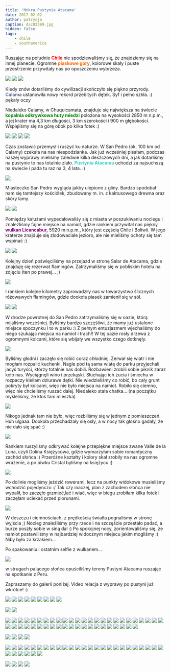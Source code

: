 ```yaml
---
title: 'Mokra Pustynia Atacama'
date: 2017-02-02
author: patrycja
caption: dsc02389.jpg
hidden: false
tags: 
    - chile
    - southamerica
---
```


Ruszając na południe<strong><span style="color: #ff0000;"> Chile</span></strong> nie spodziewaliśmy się, że znajdziemy się na innej planecie. Ogromne <strong><span style="color: #ff6600;">piaskowe góry</span></strong>, kolorowe skały i puste przestrzenie przywitały nas po opuszczeniu wybrzeża.

<grid>

![](./dsc02154.jpg)
![](./dsc02188.jpg)
![](./dsc02212.jpg)

</grid>

Kiedy znów dotarliśmy do cywilizacji skończyło się piękno przyrody. <strong><span style="color: #666699;">Calama</span></strong> ustanowiła nowy rekord przebitych dętek. Syf i pełno szkła. :( pękały oczy

Niedaleko Calamy, w Chuquicamata, znajduje się największa na świecie <strong><span style="color: #008000;">kopalnia odkrywkowa huty miedzi</span></strong> położona na wysokości 2850 m n.p.m., a jej krater ma 4,3 km długości, 3 km szerokości i 900 m głębokości. Wspięliśmy się na górę obok po kilka fotek :)

<grid columns="2">

![](./dsc02408.jpg)
![](./dsc02411.jpg)
![](./dsc02414.jpg)
![](./dsc02415.jpg)

</grid>
Czas zostawić przemysł i ruszyć ku naturze. W San Pedro (ok. 100 km od Calamy) czekała na nas niespodzianka. Jak już wcześniej pisałam, podczas naszej wyprawy mieliśmy zaledwie kilka deszczowych dni, a jak dotarliśmy na pustynie to nas totalnie zlało. <span style="color: #33cccc;"><strong>Pustynia Atacama</strong></span> uchodzi za najsuchszą na świecie i pada tu raz na 3, 4 lata. :)

![](./dsc02239.jpg)

Miasteczko San Pedro wygląda jakby ulepione z gliny. Bardzo spodobał nam się tamtejszy kościółek, zbudowany m. in. z kaktusowego drewna oraz skóry lamy.

<grid>

![](./dsc02253.jpg)
![](./dsc02256.jpg)

</grid>

Pomiędzy kałużami wypedałowaliśy się z miasta w poszukiwaniu noclegu i znaleźliśmy fajne miejsce na namiot, gdzie rankiem przywitał nas piękny <strong><span style="color: #800080;">wulkan Licancabur,</span></strong> 5920 m n.p.m., który jest częścią Chile i Boliwii. W jego kraterze znajduje się zlodowaciałe jezioro, ale nie mieliśmy ochoty się tam wspinać :)

<grid>

![](./dsc02242.jpg)
![](./dsc02243.jpg)

</grid>

Kolejny dzień poświęciliśmy na przejazd w stronę Salar de Atacama, gdzie znajduję się rezerwat flamingów. Zatrzymaliśmy się w pobliskim hotelu na zdjęciu (ten po prawej... ;)

![](./dsc02340.jpg)

I rankiem kolejne kilometry zaprowadziły nas w towarzystwo ślicznych różowawych flamingów, gdzie dookoła piasek zamienił się w sól.

<grid>

![](./dsc02326.jpg)
![](./dsc02262.jpg)

</grid>

W drodze powrotnej do San Pedro zatrzymaliśmy się w oazie, którą mijaliśmy wcześniej. Byliśmy bardzo szczęśliwi, że mamy już ustalone miejsce spoczynku i to w parku :) Z pełnym entuzjazmem wjechaliśmy do niego szukając miejsca na namiot i trach!! W tej oazie rosły drzewa z ogromnymi kolcami, które się wbijały we wszystko czego dotknęły.

![](./dsc02346.jpg)

Byliśmy głodni i zaczęło się robić coraz chłodniej. Zerwał się wiatr i nie mogłam rozpalić kuchenki. Nagle pod tą sama wiatę do parku przyjechali jacyś turyści, którzy totalnie nas dobili. Rozbawieni zrobili sobie piknik zaraz koło nas. Wyciągnęli wino i przekąski. Słuchając ich żucia i śmiechu w rozpaczy kleiłam dziurawe dętki. Nie wiedzieliśmy co robić, bo cały grunt pokryty był kolcami, więc nie było miejsca na namiot. Robiło się ciemno, więc nie chcieliśmy ruszać dalej. Niedaleko stała chatka... (na początku myśleliśmy, że ktoś tam mieszka)

![](./dsc02344.jpg)

Nikogo jednak tam nie było, więc rozbiliśmy się w jednym z pomieszczeń. Huh ulgaaa. Dookoła przechadzały się osły, a w nocy tak głośno gadały, że nie dało się spać :)

![](./dsc02258.jpg)

Rankiem ruszyliśmy odkrywać kolejne przepiękne miejsce zwane Valle de la Luna, czyli Dolina Księżycowa, gdzie wymarzyłam sobie romantyczny zachód słońca :) Przeróżne kształty i kolory skał zrobiły na nas ogromne wrażenie, a po piwku Cristal byliśmy na księżycu :)

![](./dsc02374.jpg)

Po dolinie mogliśmy jeździć rowerami, lecz na punkty widokowe musieliśmy wchodzić pojedynczo :/ Tak czy inaczej, plan z zachodem słońca nie wypalił, bo zaczęło grzmieć,lać i wiać, więc w biegu zrobiłam kilka fotek i zaczęłam uciekać przed piorunami.

![](./dsc02382.jpg)

W deszczu i ciemnościach, z prędkością światła pognaliśmy&nbsp;w stronę wyjścia ;) Nocleg znaleźliśmy przy rzece i na szczęście przestało padać, a burze poszły sobie w siną dal :) Po spokojnej nocy, zorientowaliśmy się, że namiot postawiliśmy w najbardziej widocznym miejscu jakim mogliśmy :) Niby było za krzakiem... 

Po spakowaniu i ostatnim selfie z wulkanem... 

![](./dsc02394.jpg)

w strugach palącego słońca opuściliśmy tereny Pustyni Atacama ruszając na spotkanie z Peru.

Zapraszamy do galerii poniżej. Video relacja z wyprawy po pustyni już wkrótce! :)

 
<grid>

![](./dsc02181.jpg)
![](./dsc02182.jpg)
![](./dsc02184.jpg)
![](./dsc02188.jpg)
![](./dsc02191.jpg)
![](./dsc02193.jpg)
![](./dsc02194.jpg)
![](./dsc02200.jpg)
![](./dsc02204.jpg)

</grid>
<grid>

![](./dsc02195.jpg)
![](./dsc02196.jpg)

</grid>

<grid>

![](./dsc02206.jpg)
![](./dsc02208.jpg)
![](./dsc02210.jpg)
![](./dsc02212.jpg)
![](./dsc02217.jpg)
![](./dsc02224.jpg)
![](./dsc02231.jpg)
![](./dsc02223.jpg)
![](./dsc02222.jpg)
![](./dsc02239.jpg)
![](./dsc02242.jpg)
![](./dsc02243.jpg)
![](./dsc02247.jpg)
![](./dsc02251.jpg)
![](./dsc02253.jpg)
![](./dsc02254.jpg)
![](./dsc02257.jpg)
![](./dsc02258.jpg)
![](./dsc02259.jpg)
![](./dsc02262.jpg)
![](./dsc02260.jpg)
![](./dsc02264.jpg)
![](./dsc02272.jpg)
![](./dsc02270.jpg)
![](./dsc02268.jpg)
![](./dsc02265.jpg)
![](./dsc02276.jpg)
![](./dsc02277.jpg)
![](./dsc02284.jpg)
![](./dsc02285.jpg)
![](./dsc02279.jpg)
![](./dsc02280.jpg)
![](./dsc02281.jpg)
![](./dsc02282.jpg)
![](./dsc02291.jpg)
![](./dsc02290.jpg)
![](./dsc02288.jpg)
![](./dsc02286.jpg)
![](./dsc02302.jpg)
![](./dsc02303.jpg)
![](./dsc02318.jpg)
![](./dsc02317.jpg)
![](./dsc02306.jpg)
![](./dsc02319.jpg)
![](./dsc02320.jpg)
![](./dsc02324.jpg)

</grid>
<grid columns="2">

![](./dsc02326.jpg)
![](./dsc02333.jpg)
![](./lrg_dsc02336.jpg)
![](./dsc02341.jpg)

</grid>
<grid>

![](./dsc02343.jpg)
![](./dsc02344.jpg)
![](./dsc02345.jpg)
![](./dsc02347.jpg)
![](./dsc02349.jpg)
![](./dsc02351.jpg)
![](./dsc02352.jpg)
![](./dsc02358.jpg)
![](./dsc02355.jpg)
![](./dsc02356.jpg)
![](./dsc02353.jpg)
![](./dsc02359.jpg)
![](./dsc02360.jpg)
![](./dsc02365.jpg)
![](./dsc02367.jpg)
![](./dsc02368.jpg)
![](./dsc02366.jpg)
![](./dsc02369.jpg)
![](./dsc02377.jpg)
![](./dsc02373.jpg)
![](./dsc02378.jpg)
![](./dsc02379.jpg)
![](./dsc02381.jpg)
![](./dsc02383.jpg)
![](./dsc02384.jpg)
![](./dsc02387.jpg)
![](./dsc02386.jpg)
![](./dsc02385.jpg)
![](./dsc02390.jpg)
![](./dsc02391.jpg)
![](./dsc02394.jpg)

</grid>

<grid columns="2">

![](./dsc02395.jpg)
![](./lrg_dsc02397.jpg)
![](./dsc02398.jpg)
![](./dsc02402.jpg)

</grid>